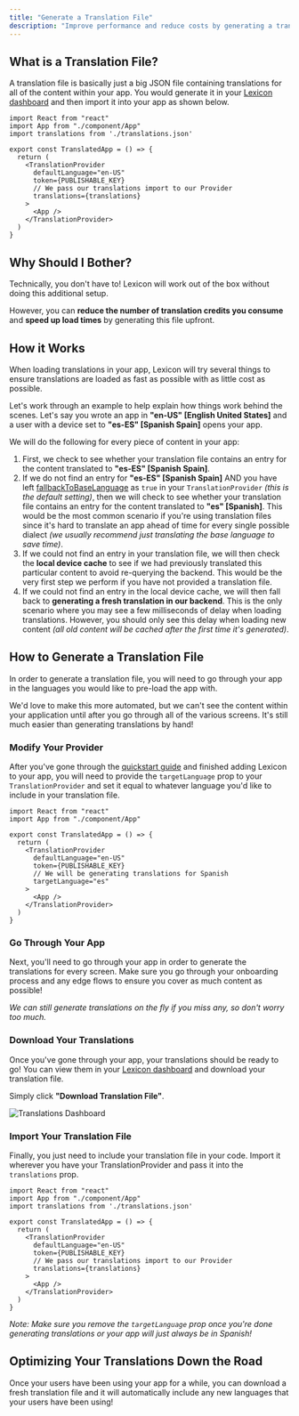 ---
title: "Generate a Translation File"
description: "Improve performance and reduce costs by generating a translation file for your app."
---

## What is a Translation File?

A translation file is basically just a big JSON file containing translations for all of the content within your app. You would generate it in your [Lexicon dashboard](https://app.lexiconjs.com/translations) and then import it into your app as shown below.

```tsx
import React from "react"
import App from "./component/App"
import translations from './translations.json'

export const TranslatedApp = () => {
  return (
    <TranslationProvider 
      defaultLanguage="en-US" 
      token={PUBLISHABLE_KEY}
      // We pass our translations import to our Provider
      translations={translations}
    >
      <App />
    </TranslationProvider>
  )
}
```

## Why Should I Bother?

Technically, you don't have to! Lexicon will work out of the box without doing this additional setup.

However, you can **reduce the number of translation credits you consume** and **speed up load times** by generating this file upfront.

## How it Works

When loading translations in your app, Lexicon will try several things to ensure translations are loaded as fast as possible with as little cost as possible.

Let's work through an example to help explain how things work behind the scenes. Let's say you wrote an app in **"en-US" [English United States]** and a user with a device set to **"es-ES" [Spanish Spain]** opens your app.

We will do the following for every piece of content in your app:

1. First, we check to see whether your translation file contains an entry for the content translated to **"es-ES" [Spanish Spain]**.
2. If we do not find an entry for **"es-ES" [Spanish Spain]** AND you have left [fallbackToBaseLanguage](docs/usage/components/translation-provider#properties) as `true` in your `TranslationProvider` *(this is the default setting)*, then we will check to see whether your translation file contains an entry for the content translated to **"es" [Spanish]**. This would be the most common scenario if you're using translation files since it's hard to translate an app ahead of time for every single possible dialect *(we usually recommend just translating the base language to save time)*.
3. If we could not find an entry in your translation file, we will then check the **local device cache** to see if we had previously translated this particular content to avoid re-querying the backend. This would be the very first step we perform if you have not provided a translation file.
4. If we could not find an entry in the local device cache, we will then fall back to **generating a fresh translation in our backend**. This is the only scenario where you may see a few milliseconds of delay when loading translations. However, you should only see this delay when loading new content *(all old content will be cached after the first time it's generated)*.

## How to Generate a Translation File

In order to generate a translation file, you will need to go through your app in the languages you would like to pre-load the app with.

We'd love to make this more automated, but we can't see the content within your application until after you go through all of the various screens. It's still much easier than generating translations by hand!

### Modify Your Provider

After you've gone through the [quickstart guide](/docs/get-started/quickstart) and finished adding Lexicon to your app, you will need to provide the `targetLanguage` prop to your `TranslationProvider` and set it equal to whatever language you'd like to include in your translation file.

```tsx
import React from "react"
import App from "./component/App"

export const TranslatedApp = () => {
  return (
    <TranslationProvider 
      defaultLanguage="en-US" 
      token={PUBLISHABLE_KEY}
      // We will be generating translations for Spanish
      targetLanguage="es"
    >
      <App />
    </TranslationProvider>
  )
}
```

### Go Through Your App

Next, you'll need to go through your app in order to generate the translations for every screen. Make sure you go through your onboarding process and any edge flows to ensure you cover as much content as possible!

*We can still generate translations on the fly if you miss any, so don't worry too much.*

### Download Your Translations

Once you've gone through your app, your translations should be ready to go! You can view them in your [Lexicon dashboard](https://app.lexiconjs.com/translations) and download your translation file.

Simply click **"Download Translation File"**.

![Translations Dashboard](/images/download-translation-file.png)

### Import Your Translation File

Finally, you just need to include your translation file in your code. Import it wherever you have your TranslationProvider and pass it into the `translations` prop.

```tsx
import React from "react"
import App from "./component/App"
import translations from './translations.json'

export const TranslatedApp = () => {
  return (
    <TranslationProvider 
      defaultLanguage="en-US" 
      token={PUBLISHABLE_KEY}
      // We pass our translations import to our Provider
      translations={translations}
    >
      <App />
    </TranslationProvider>
  )
}
```

*Note: Make sure you remove the `targetLanguage` prop once you're done generating translations or your app will just always be in Spanish!*

## Optimizing Your Translations Down the Road

Once your users have been using your app for a while, you can download a fresh translation file and it will automatically include any new languages that your users have been using!

